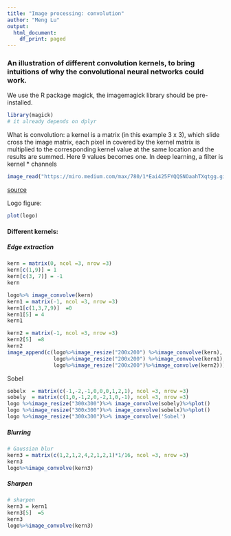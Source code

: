 ```yaml
---
title: "Image processing: convolution"
author: "Meng Lu"
output:
  html_document:
    df_print: paged
---
```

### An illustration of different convolution kernels, to bring intuitions of why the convolutional neural networks could work.

We use the R package magick, the imagemagick library should be pre-installed. 
```r
library(magick)
# it already depends on dplyr
```

What is convolution: a kernel is a matrix (in this example 3 x 3), which slide cross the image matrix, each pixel in covered by the kernel matrix is multiplied to the corresponding kernel value at the same location and the results are summed. Here 9 values becomes one. In deep learning, a filter is  kernel * channels 

```r
image_read("https://miro.medium.com/max/780/1*Eai425FYQQSNOaahTXqtgg.gif")
```
[source]("https://miro.medium.com/max/780/1*Eai425FYQQSNOaahTXqtgg.gif")

Logo figure:
```r
plot(logo)
```

#### Different kernels:

##### Edge extraction 


```r
kern = matrix(0, ncol =3, nrow =3)
kern[c(1,9)] = 1
kern[c(3, 7)] = -1
kern

logo%>% image_convolve(kern)
kern1 = matrix(-1, ncol =3, nrow =3)
kern1[c(1,3,7,9)]  =0
kern1[5] = 4
kern1

kern2 = matrix(-1, ncol =3, nrow =3)
kern2[5]  =8
kern2
image_append(c(logo%>%image_resize("200x200") %>%image_convolve(kern),
               logo%>%image_resize("200x200") %>%image_convolve(kern1), 
               logo%>%image_resize("200x200")%>%image_convolve(kern2)))


```

Sobel
```r
sobelx  = matrix(c(-1,-2,-1,0,0,0,1,2,1), ncol =3, nrow =3)
sobely  = matrix(c(1,0,-1,2,0,-2,1,0,-1), ncol =3, nrow =3)
logo %>%image_resize("300x300")%>% image_convolve(sobely)%>%plot()
logo %>%image_resize("300x300")%>% image_convolve(sobelx)%>%plot()
logo %>%image_resize("300x300")%>% image_convolve('Sobel')
```

##### Blurring
```r
# Gaussian blur
kern3 = matrix(c(1,2,1,2,4,2,1,2,1)*1/16, ncol =3, nrow =3)
kern3
logo%>%image_convolve(kern3)
```

##### Sharpen
```r
# sharpen
kern3 = kern1
kern3[5]  =5
kern3 
logo%>%image_convolve(kern3)
```
